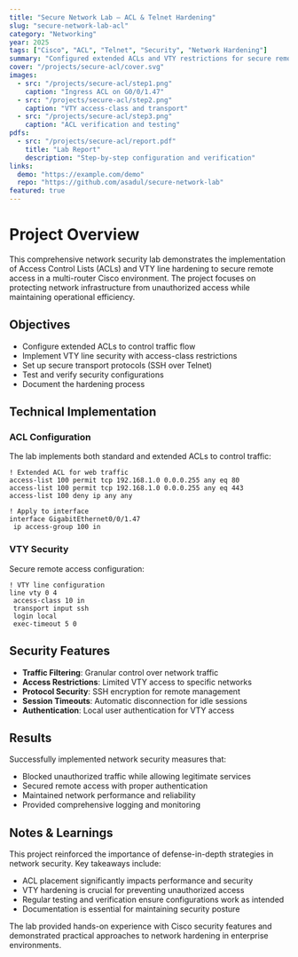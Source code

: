 ```yaml
---
title: "Secure Network Lab – ACL & Telnet Hardening"
slug: "secure-network-lab-acl"
category: "Networking"
year: 2025
tags: ["Cisco", "ACL", "Telnet", "Security", "Network Hardening"]
summary: "Configured extended ACLs and VTY restrictions for secure remote access in a multi-router environment."
cover: "/projects/secure-acl/cover.svg"
images:
  - src: "/projects/secure-acl/step1.png"
    caption: "Ingress ACL on G0/0/1.47"
  - src: "/projects/secure-acl/step2.png"
    caption: "VTY access-class and transport"
  - src: "/projects/secure-acl/step3.png"
    caption: "ACL verification and testing"
pdfs:
  - src: "/projects/secure-acl/report.pdf"
    title: "Lab Report"
    description: "Step-by-step configuration and verification"
links:
  demo: "https://example.com/demo"
  repo: "https://github.com/asadul/secure-network-lab"
featured: true
---
```


# Project Overview

This comprehensive network security lab demonstrates the implementation of Access Control Lists (ACLs) and VTY line hardening to secure remote access in a multi-router Cisco environment. The project focuses on protecting network infrastructure from unauthorized access while maintaining operational efficiency.

## Objectives

- Configure extended ACLs to control traffic flow
- Implement VTY line security with access-class restrictions
- Set up secure transport protocols (SSH over Telnet)
- Test and verify security configurations
- Document the hardening process

## Technical Implementation

### ACL Configuration

The lab implements both standard and extended ACLs to control traffic:

```cisco
! Extended ACL for web traffic
access-list 100 permit tcp 192.168.1.0 0.0.0.255 any eq 80
access-list 100 permit tcp 192.168.1.0 0.0.0.255 any eq 443
access-list 100 deny ip any any

! Apply to interface
interface GigabitEthernet0/0/1.47
 ip access-group 100 in
```

### VTY Security

Secure remote access configuration:

```cisco
! VTY line configuration
line vty 0 4
 access-class 10 in
 transport input ssh
 login local
 exec-timeout 5 0
```

## Security Features

- **Traffic Filtering**: Granular control over network traffic
- **Access Restrictions**: Limited VTY access to specific networks
- **Protocol Security**: SSH encryption for remote management
- **Session Timeouts**: Automatic disconnection for idle sessions
- **Authentication**: Local user authentication for VTY access

## Results

Successfully implemented network security measures that:
- Blocked unauthorized traffic while allowing legitimate services
- Secured remote access with proper authentication
- Maintained network performance and reliability
- Provided comprehensive logging and monitoring

## Notes & Learnings

This project reinforced the importance of defense-in-depth strategies in network security. Key takeaways include:

- ACL placement significantly impacts performance and security
- VTY hardening is crucial for preventing unauthorized access
- Regular testing and verification ensure configurations work as intended
- Documentation is essential for maintaining security posture

The lab provided hands-on experience with Cisco security features and demonstrated practical approaches to network hardening in enterprise environments.
